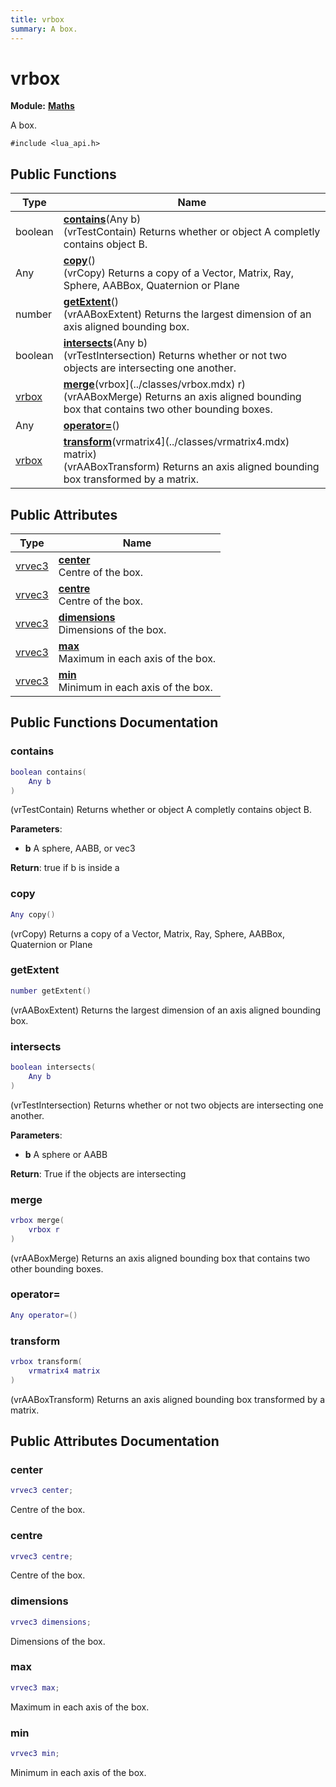 ```yaml
---
title: vrbox
summary: A box. 
---
```


# vrbox

**Module:** **[Maths](../modules/maths.mdx)**

A box. 

`#include <lua_api.h>`

## Public Functions

| Type           | Name           |
| -------------- | -------------- |
| boolean | **[contains](#contains)**(Any b)<br />(vrTestContain) Returns whether or object A completly contains object B.  |
| Any | **[copy](#copy)**()<br />(vrCopy) Returns a copy of a Vector, Matrix, Ray, Sphere, AABBox, Quaternion or Plane  |
| number | **[getExtent](#getextent)**()<br />(vrAABoxExtent) Returns the largest dimension of an axis aligned bounding box.  |
| boolean | **[intersects](#intersects)**(Any b)<br />(vrTestIntersection) Returns whether or not two objects are intersecting one another.  |
| [vrbox](../classes/vrbox.mdx) | **[merge](#merge)**(vrbox](../classes/vrbox.mdx) r)<br />(vrAABoxMerge) Returns an axis aligned bounding box that contains two other bounding boxes.  |
| Any | **[operator=](#operator)**() |
| [vrbox](../classes/vrbox.mdx) | **[transform](#transform)**(vrmatrix4](../classes/vrmatrix4.mdx) matrix)<br />(vrAABoxTransform) Returns an axis aligned bounding box transformed by a matrix.  |

## Public Attributes

| Type           | Name           |
| -------------- | -------------- |
| [vrvec3](../classes/vrvec3.mdx) | **[center](#center)** <br />Centre of the box.  |
| [vrvec3](../classes/vrvec3.mdx) | **[centre](#centre)** <br />Centre of the box.  |
| [vrvec3](../classes/vrvec3.mdx) | **[dimensions](#dimensions)** <br />Dimensions of the box.  |
| [vrvec3](../classes/vrvec3.mdx) | **[max](#max)** <br />Maximum in each axis of the box.  |
| [vrvec3](../classes/vrvec3.mdx) | **[min](#min)** <br />Minimum in each axis of the box.  |

## Public Functions Documentation

### contains

```lua
boolean contains(
    Any b
)
```

(vrTestContain) Returns whether or object A completly contains object B. 

**Parameters**: 

  * **b** A sphere, AABB, or vec3 

**Return**: true if b is inside a 

### copy

```lua
Any copy()
```

(vrCopy) Returns a copy of a Vector, Matrix, Ray, Sphere, AABBox, Quaternion or Plane 

### getExtent

```lua
number getExtent()
```

(vrAABoxExtent) Returns the largest dimension of an axis aligned bounding box. 

### intersects

```lua
boolean intersects(
    Any b
)
```

(vrTestIntersection) Returns whether or not two objects are intersecting one another. 

**Parameters**: 

  * **b** A sphere or AABB 

**Return**: True if the objects are intersecting 

### merge

```lua
vrbox merge(
    vrbox r
)
```

(vrAABoxMerge) Returns an axis aligned bounding box that contains two other bounding boxes. 

### operator=

```lua
Any operator=()
```

### transform

```lua
vrbox transform(
    vrmatrix4 matrix
)
```

(vrAABoxTransform) Returns an axis aligned bounding box transformed by a matrix. 

## Public Attributes Documentation

### center

```lua
vrvec3 center;
```

Centre of the box. 

### centre

```lua
vrvec3 centre;
```

Centre of the box. 

### dimensions

```lua
vrvec3 dimensions;
```

Dimensions of the box. 

### max

```lua
vrvec3 max;
```

Maximum in each axis of the box. 

### min

```lua
vrvec3 min;
```

Minimum in each axis of the box. 
